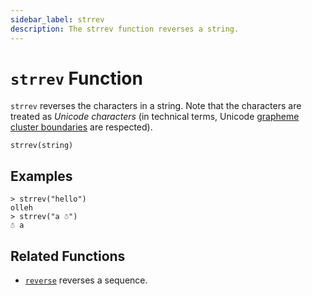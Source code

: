 ```yaml
---
sidebar_label: strrev
description: The strrev function reverses a string.
---
```


# `strrev` Function

`strrev` reverses the characters in a string.
Note that the characters are treated as _Unicode characters_ (in technical terms, Unicode [grapheme cluster boundaries](https://unicode.org/reports/tr29/#Grapheme_Cluster_Boundaries) are respected).

```hcl
strrev(string)
```

## Examples

```
> strrev("hello")
olleh
> strrev("a ☃")
☃ a
```

## Related Functions

* [`reverse`](../../language/functions/reverse.mdx) reverses a sequence.
